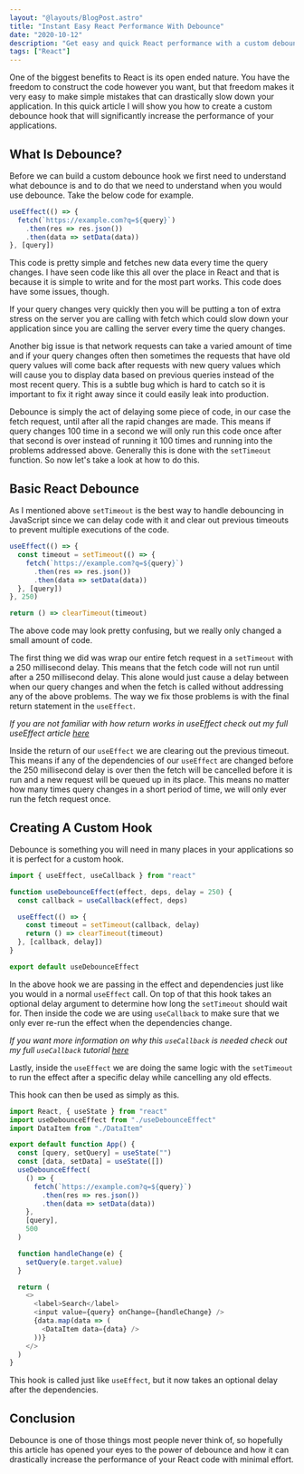 ```yaml
---
layout: "@layouts/BlogPost.astro"
title: "Instant Easy React Performance With Debounce"
date: "2020-10-12"
description: "Get easy and quick React performance with a custom debounce hook."
tags: ["React"]
---
```


One of the biggest benefits to React is its open ended nature. You have the freedom to construct the code however you want, but that freedom makes it very easy to make simple mistakes that can drastically slow down your application. In this quick article I will show you how to create a custom debounce hook that will significantly increase the performance of your applications.

## What Is Debounce?

Before we can build a custom debounce hook we first need to understand what debounce is and to do that we need to understand when you would use debounce. Take the below code for example.

```jsx
useEffect(() => {
  fetch(`https://example.com?q=${query}`)
    .then(res => res.json())
    .then(data => setData(data))
}, [query])
```

This code is pretty simple and fetches new data every time the query changes. I have seen code like this all over the place in React and that is because it is simple to write and for the most part works. This code does have some issues, though.

If your query changes very quickly then you will be putting a ton of extra stress on the server you are calling with fetch which could slow down your application since you are calling the server every time the query changes.

Another big issue is that network requests can take a varied amount of time and if your query changes often then sometimes the requests that have old query values will come back after requests with new query values which will cause you to display data based on previous queries instead of the most recent query. This is a subtle bug which is hard to catch so it is important to fix it right away since it could easily leak into production.

Debounce is simply the act of delaying some piece of code, in our case the fetch request, until after all the rapid changes are made. This means if query changes 100 time in a second we will only run this code once after that second is over instead of running it 100 times and running into the problems addressed above. Generally this is done with the `setTimeout` function. So now let's take a look at how to do this.

## Basic React Debounce

As I mentioned above `setTimeout` is the best way to handle debouncing in JavaScript since we can delay code with it and clear out previous timeouts to prevent multiple executions of the code.

```jsx {2,7,9}
useEffect(() => {
  const timeout = setTimeout(() => {
    fetch(`https://example.com?q=${query}`)
      .then(res => res.json())
      .then(data => setData(data))
  }, [query])
}, 250)

return () => clearTimeout(timeout)
```

The above code may look pretty confusing, but we really only changed a small amount of code.

The first thing we did was wrap our entire fetch request in a `setTimeout` with a 250 millisecond delay. This means that the fetch code will not run until after a 250 millisecond delay. This alone would just cause a delay between when our query changes and when the fetch is called without addressing any of the above problems. The way we fix those problems is with the final return statement in the `useEffect`.

_If you are not familiar with how return works in useEffect check out my full useEffect article [here](/2020-04/use-effect)_

Inside the return of our `useEffect` we are clearing out the previous timeout. This means if any of the dependencies of our `useEffect` are changed before the 250 millisecond delay is over then the fetch will be cancelled before it is run and a new request will be queued up in its place. This means no matter how many times query changes in a short period of time, we will only ever run the fetch request once.

## Creating A Custom Hook

Debounce is something you will need in many places in your applications so it is perfect for a custom hook.

```js
import { useEffect, useCallback } from "react"

function useDebounceEffect(effect, deps, delay = 250) {
  const callback = useCallback(effect, deps)

  useEffect(() => {
    const timeout = setTimeout(callback, delay)
    return () => clearTimeout(timeout)
  }, [callback, delay])
}

export default useDebounceEffect
```

In the above hook we are passing in the effect and dependencies just like you would in a normal `useEffect` call. On top of that this hook takes an optional delay argument to determine how long the `setTimeout` should wait for. Then inside the code we are using `useCallback` to make sure that we only ever re-run the effect when the dependencies change.

_If you want more information on why this `useCallback` is needed check out my full `useCallback` tutorial [here](/2020-05/memoization-in-react)_

Lastly, inside the `useEffect` we are doing the same logic with the `setTimeout` to run the effect after a specific delay while cancelling any old effects.

This hook can then be used as simply as this.

```js {8-12}
import React, { useState } from "react"
import useDebounceEffect from "./useDebounceEffect"
import DataItem from "./DataItem"

export default function App() {
  const [query, setQuery] = useState("")
  const [data, setData] = useState([])
  useDebounceEffect(
    () => {
      fetch(`https://example.com?q=${query}`)
        .then(res => res.json())
        .then(data => setData(data))
    },
    [query],
    500
  )

  function handleChange(e) {
    setQuery(e.target.value)
  }

  return (
    <>
      <label>Search</label>
      <input value={query} onChange={handleChange} />
      {data.map(data => (
        <DataItem data={data} />
      ))}
    </>
  )
}
```

This hook is called just like `useEffect`, but it now takes an optional delay after the dependencies.

## Conclusion

Debounce is one of those things most people never think of, so hopefully this article has opened your eyes to the power of debounce and how it can drastically increase the performance of your React code with minimal effort.
